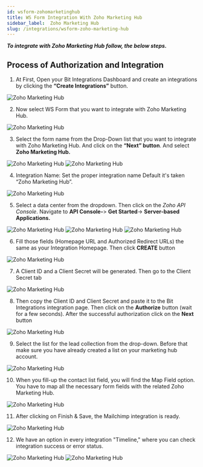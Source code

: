 ```yaml
---
id: wsform-zohomarketinghub
title: WS Form Integration With Zoho Marketing Hub
sidebar_label:  Zoho Marketing Hub
slug: /integrations/wsform-zoho-marketing-hub
---
```



***To integrate with Zoho Marketing Hub follow, the below steps.***


## Process of Authorization and Integration
1. At First, Open your Bit Integrations Dashboard and create an integrations by clicking the **“Create Integrations”** button.
 <Image src="Zoho Marketing Hub/Create Integration" alt="Zoho Marketing Hub" w="1020" h="350" />


2. Now select WS Form that you want to integrate with Zoho Marketing Hub.
 <Image src="Zoho Marketing Hub/select contact form" alt="Zoho Marketing Hub" w="1020" h="350" />

3. Select the form name from the Drop-Down list that you want to integrate with Zoho Marketing Hub. And click on the **“Next” button**. And select **Zoho Marketing Hub.**
 <Image src="Zoho Marketing Hub/WS-Form" alt="Zoho Marketing Hub" w="1020" h="350" />
 <Image src="Zoho Marketing Hub/select marketing hub" alt="Zoho Marketing Hub" w="1020" h="350" />

4. Integration Name: Set the proper integration name Default it's taken “Zoho Marketing Hub”.
 <Image src="Zoho Marketing Hub/integration name" alt="Zoho Marketing Hub" w="1020" h="350" />

5. Select a data center from the dropdown. Then click on the *Zoho API Console*. Navigate to **API Console-**> **Get Started**-> **Server-based Applications.** 
 <Image src="Zoho Marketing Hub/select data center" alt="Zoho Marketing Hub" w="1020" h="350" />
 <Image src="Zoho Marketing Hub/get-started" alt="Zoho Marketing Hub" w="1020" h="350" />
 <Image src="Zoho Marketing Hub/server-based-applications" alt="Zoho Marketing Hub" w="1020" h="350" />


6. Fill those fields (Homepage URL and Authorized Redirect URLs) the same as your Integration Homepage. Then click **CREATE** button
 <Image src="Zoho Marketing Hub/create api" alt="Zoho Marketing Hub" w="1020" h="350" />


7. A Client ID and a Client Secret will be generated. Then go to the Client Secret tab
 <Image src="Zoho Marketing Hub/client id and secret" alt="Zoho Marketing Hub" w="1020" h="300" />

8. Then copy the Client ID and Client Secret and paste it to the Bit Integrations integration page. Then click on the **Authorize** button (wait for a few seconds). After the successful authorization click on the **Next** button
 <Image src="Zoho Marketing Hub/authorize" alt="Zoho Marketing Hub" w="1020" h="300" />

9. Select the list for the lead collection from the drop-down. Before that make sure you have already created a list on your marketing hub account.
 <Image src="Zoho Marketing Hub/select list" alt="Zoho Marketing Hub" w="1020" h="300" />


10.	When you fill-up the contact list field, you will find the Map Field option. You have to map all the necessary form fields with the related Zoho Marketing Hub.
 <Image src="Zoho Marketing Hub/field mapping" alt="Zoho Marketing Hub" w="1020" h="300" />



11.	 After clicking on Finish & Save, the Mailchimp integration is ready.
 <Image src="Zoho Marketing Hub/finish and save" alt="Zoho Marketing Hub" w="1020" h="350" />

12. We have an option in every integration "Timeline," where you can check integration success or error status.
 <Image src="Zoho Marketing Hub/integration dashbord" alt="Zoho Marketing Hub" w="1020" h="350" />
 <Image src="Zoho Marketing Hub/timeline" alt="Zoho Marketing Hub" w="1020" h="350" />
